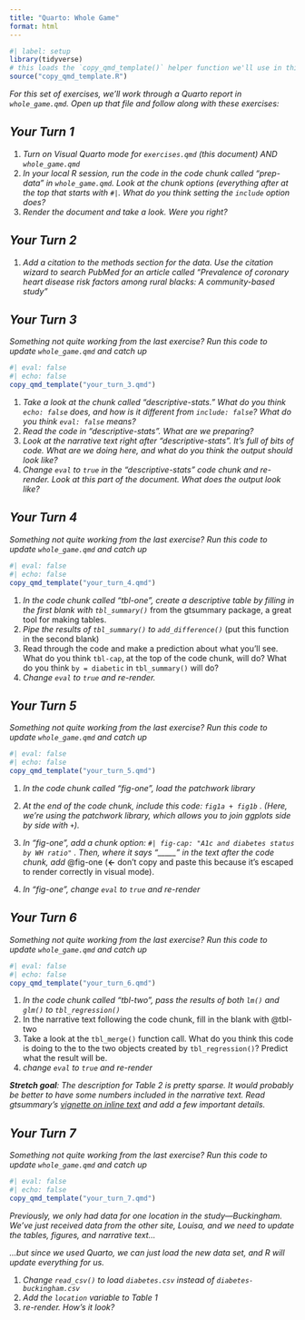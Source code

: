 ```yaml
---
title: "Quarto: Whole Game"
format: html
---
```


```r
#| label: setup
library(tidyverse)
# this loads the `copy_qmd_template()` helper function we'll use in this exercise
source("copy_qmd_template.R")
```

*For this set of exercises, we'll work through a Quarto report in `whole_game.qmd`. Open up that file and follow along with these exercises:*

## *Your Turn 1*

1.  *Turn on Visual Quarto mode for `exercises.qmd` (this document) AND `whole_game.qmd`*
2.  *In your local R session, run the code in the code chunk called "prep-data" in `whole_game.qmd`. Look at the chunk options (everything after at the top that starts with `#|`. What do you think setting the `include` option does?*
3.  *Render the document and take a look. Were you right?*

## *Your Turn 2*

1.  *Add a citation to the methods section for the data. Use the citation wizard to search PubMed for an article called "Prevalence of coronary heart disease risk factors among rural blacks: A community-based study"*

## *Your Turn 3*

*Something not quite working from the last exercise? Run this code to update `whole_game.qmd` and catch up*

```r
#| eval: false
#| echo: false
copy_qmd_template("your_turn_3.qmd")
```

1.  *Take a look at the chunk called "descriptive-stats." What do you think `echo: false` does, and how is it different from `include: false`? What do you think `eval: false` means?*
2.  *Read the code in "descriptive-stats". What are we preparing?*
3.  *Look at the narrative text right after "descriptive-stats". It's full of bits of code. What are we doing here, and what do you think the output should look like?*
4.  *Change `eval` to `true` in the "descriptive-stats" code chunk and re-render. Look at this part of the document. What does the output look like?*

## *Your Turn 4*

*Something not quite working from the last exercise? Run this code to update `whole_game.qmd` and catch up*

```r
#| eval: false
#| echo: false
copy_qmd_template("your_turn_4.qmd")
```

1.  *In the code chunk called "tbl-one", create a descriptive table by filling in the first blank with `tbl_summary()`* from the gtsummary package, a great tool for making tables.
2.  *Pipe the results of `tbl_summary()` to `add_difference()`* (put this function in the second blank)
3.  Read through the code and make a prediction about what you'll see. What do you think `tbl-cap`, at the top of the code chunk, will do? What do you think `by = diabetic` in `tbl_summary()` will do?
4.  *Change `eval` to `true` and re-render.*

## *Your Turn 5*

*Something not quite working from the last exercise? Run this code to update `whole_game.qmd` and catch up*

```r
#| eval: false
#| echo: false
copy_qmd_template("your_turn_5.qmd")
```

1.  *In the code chunk called "fig-one", load the patchwork library*

2.  *At the end of the code chunk, include this code: `fig1a + fig1b` . (Here, we're using the patchwork library, which allows you to join ggplots side by side with `+`).*

3.  *In "fig-one", add a chunk option: `#| fig-cap: "A1c and diabetes status by WH ratio"` . Then, where it says "\_\_\_\_\_" in the text after the code chunk, add* \@fig-one (**\<-** don't copy and paste this because it's escaped to render correctly in visual mode).

4.  *In "fig-one", change `eval` to `true` and re-render*

## *Your Turn 6*

*Something not quite working from the last exercise? Run this code to update `whole_game.qmd` and catch up*

```r
#| eval: false
#| echo: false
copy_qmd_template("your_turn_6.qmd")
```

1.  *In the code chunk called "tbl-two", pass the results of both `lm()` and `glm()` to `tbl_regression()`*
2.  In the narrative text following the code chunk, fill in the blank with @tbl-two
3.  Take a look at the `tbl_merge()` function call. What do you think this code is doing to the to the two objects created by `tbl_regression()`? Predict what the result will be.
4.  *change `eval` to `true` and re-render*

***Stretch goal**: The description for Table 2 is pretty sparse. It would probably be better to have some numbers included in the narrative text. Read gtsummary's [vignette on inline text](http://www.danieldsjoberg.com/gtsummary/articles/inline_text.html) and add a few important details.*

## *Your Turn 7*

*Something not quite working from the last exercise? Run this code to update `whole_game.qmd` and catch up*

```r
#| eval: false
#| echo: false
copy_qmd_template("your_turn_7.qmd")
```

*Previously, we only had data for one location in the study---Buckingham. We've just received data from the other site, Louisa, and we need to update the tables, figures, and narrative text...*

*...but since we used Quarto, we can just load the new data set, and R will update everything for us.*

1.  *Change `read_csv()` to load `diabetes.csv` instead of `diabetes-buckingham.csv`*
2.  *Add the `location` variable to Table 1*
3.  *re-render. How's it look?*
